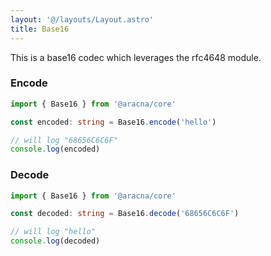 ```yaml
---
layout: '@/layouts/Layout.astro'
title: Base16
---
```


This is a base16 codec which leverages the rfc4648 module.

### Encode

```ts
import { Base16 } from '@aracna/core'

const encoded: string = Base16.encode('hello')

// will log "68656C6C6F"
console.log(encoded)
```

### Decode

```ts
import { Base16 } from '@aracna/core'

const decoded: string = Base16.decode('68656C6C6F')

// will log "hello"
console.log(decoded)
```
